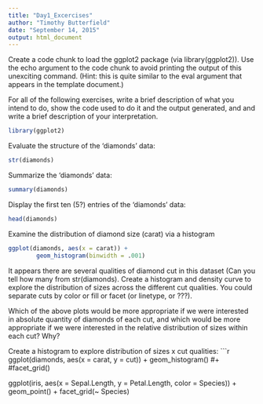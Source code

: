 ```yaml
---
title: "Day1_Excercises"
author: "Timothy Butterfield"
date: "September 14, 2015"
output: html_document
---
```

Create a code chunk to load the ggplot2 package (via library(ggplot2)). Use the echo argument to the code chunk to avoid printing the output of this unexciting command. (Hint: this is quite similar to the eval argument that appears in the template document.)

For all of the following exercises, write a brief description of what you intend to do, show the code used to do it and the output generated, and and write a brief description of your interpretation.



```r

library(ggplot2)
```

Evaluate the structure of the 'diamonds' data:
```r
str(diamonds)
```

Summarize the 'diamonds' data:
```r
summary(diamonds)
```

Display the first ten (5?) entries of the 'diamonds' data:
```r
head(diamonds)
```

Examine the distribution of diamond size (carat) via a histogram
```r
ggplot(diamonds, aes(x = carat)) +
        geom_histogram(binwidth = .001)
```

It appears there are several qualities of diamond cut in this dataset (Can you tell how many from str(diamonds). Create a histogram and density curve to explore the distribution of sizes across the different cut qualities. You could separate cuts by color or fill or facet (or linetype, or ???).

Which of the above plots would be more appropriate if we were interested in absolute quantity of diamonds of each cut, and which would be more appropriate if we were interested in the relative distribution of sizes within each cut? Why?

Create a histogram to explore distribution of sizes x cut qualities:
```r
ggplot(diamonds, aes(x = carat, y = cut)) +
        geom_histogram() #+
        #facet_grid()


ggplot(iris, aes(x = Sepal.Length, y = Petal.Length, color = Species)) +
        geom_point() +
        facet_grid(~ Species)
